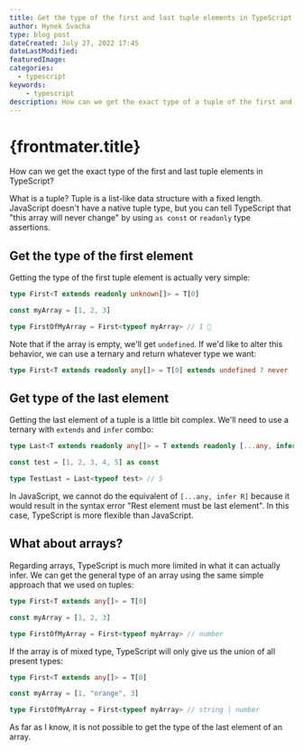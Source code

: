 ```yaml
---
title: Get the type of the first and last tuple elements in TypeScript
author: Hynek Svacha
type: blog post
dateCreated: July 27, 2022 17:45
dateLastModified:
featuredImage:
categories:
  - typescript
keywords:
	- typescript
description: How can we get the exact type of a tuple of the first and last tuple elements in TypeScript? With the help of a combo of "extends" and  "infer" keywords and spread operator, it's actually quite easy.
---
```


# {frontmater.title}

How can we get the exact type of the first and last tuple elements in TypeScript?

<Note>What is a tuple? Tuple is a list-like data structure with a fixed length. JavaScript doesn't have a native tuple type, but you can tell TypeScript that "this array will never change" by using `as const` or `readonly` type assertions.</Note>

## Get the type of the first element

Getting the type of the first tuple element is actually very simple:

```ts
type First<T extends readonly unknown[]> = T[0]

const myArray = [1, 2, 3]

type FirstOfMyArray = First<typeof myArray> // 1 🎉
```

Note that if the array is empty, we'll get `undefined`. If we'd like to alter this behavior, we can use a ternary and return whatever type we want:

```ts
type First<T extends readonly any[]> = T[0] extends undefined ? never : T[0]
```

## Get type of the last element

Getting the last element of a tuple is a little bit complex. We'll need to use a ternary with `extends` and `infer` combo:

```ts
type Last<T extends readonly any[]> = T extends readonly [...any, infer R] ? R : never

const test = [1, 2, 3, 4, 5] as const

type TestLast = Last<typeof test> // 5
```

In JavaScript, we cannot do the equivalent of `[...any, infer R]` because it would result in the syntax error "Rest element must be last element". In this case, TypeScript is more flexible than JavaScript.

## What about arrays?

Regarding arrays, TypeScript is much more limited in what it can actually infer. We can get the general type of an array using the same simple approach that we used on tuples:

```ts
type First<T extends any[]> = T[0]

const myArray = [1, 2, 3]

type FirstOfMyArray = First<typeof myArray> // number
```

If the array is of mixed type, TypeScript will only give us the union of all present types:

```ts
type First<T extends any[]> = T[0]

const myArray = [1, "orange", 3]

type FirstOfMyArray = First<typeof myArray> // string | number
```

As far as I know, it is not possible to get the type of the last element of an array.

